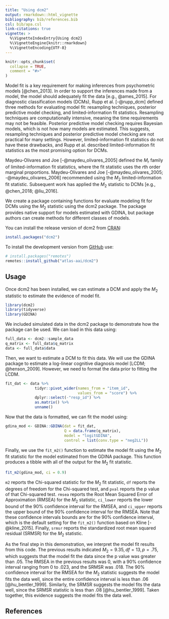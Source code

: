```yaml
---
title: "Using dcm2"
output: rmarkdown::html_vignette
bibliography: bib/references.bib
csl: bib/apa.csl
link-citations: true
vignette: >
  %\VignetteIndexEntry{Using dcm2}
  %\VignetteEngine{knitr::rmarkdown}
  %\VignetteEncoding{UTF-8}
---
```


```r
knitr::opts_chunk$set(
  collapse = TRUE,
  comment = "#>"
)
```

Model fit is a key requirement for making inferences from psychometric models [@chen_2013].
In order to support the inferences made from a model, the model should adequately fit the data [e.g., @ames_2015].
For diagnostic classification models (DCMs), Rupp et al. [-@rupp_dcm] defined three methods for evaluating model fit: resampling techniques, posterior predictive model checking, and limited-information fit statistics.
Resampling techniques are computationally intensive, meaning the time requirements may not be feasible.
Posterior predictive model checking requires Bayesian models, which is not how many models are estimated.
This suggests, resampling techniques and posterior predictive model checking are not practical for many settings.
However, limited-information fit statistics do not have these drawbacks, and Rupp et al. described limited-information fit statistics as the most promising option for DCMs.

Maydeu-Olivares and Joe [-@maydeu_olivares_2005] defined the $M_r$ family of limited-information fit statistics, where the fit statistic uses the *r*th order marginal proportions.
Maydeu-Olivares and Joe [-@maydeu_olivares_2005; -@maydeu_olivares_2006] recommended using the $M_2$ limited-information fit statistic.
Subsequent work has applied the $M_2$ statistic to DCMs [e.g., @chen_2018; @liu_2016].

We create a package containing functions for evaluate modeling fit for DCMs using the $M_2$ statistic using the dcm2 package.
The package provides native support for models estimated with GDINA, but package authors can create methods for different classes of models.

You can install the release version of dcm2 from [CRAN](https://cran.r-project.org/):

```r
install.packages("dcm2")
```

To install the development version from [GitHub](https://github.com/) use:

``` r
# install.packages("remotes")
remotes::install_github("atlas-aai/dcm2")
```

## Usage

Once dcm2 has been installed, we can estimate a DCM and apply the $M_2$ statistic to estimate the evidence of model fit.

```r
library(dcm2)
library(tidyverse)
library(GDINA)
```

We included simulated data in the dcm2 package to demonstrate how the package can be used.
We can load in this data using:

```r
full_data <- dcm2::sample_data
q_matrix <- full_data$q_matrix
data <- full_data$data
```

Then, we want to estimate a DCM to fit this data.
We will use the GDINA package to estimate a log-linear cognitive diagnosis model [LCDM; @henson_2009].
However, we need to format the data prior to fitting the LCDM.

```r
fit_dat <- data %>%
             tidyr::pivot_wider(names_from = "item_id",
                                values_from = "score") %>%
             dplyr::select(-"resp_id") %>%
             as.matrix() %>%
             unname()
```

Now that the data is formatted, we can fit the model using:

```r
gdina_mod <- GDINA::GDINA(dat = fit_dat,
                          Q = data.frame(q_matrix),
                          model = "logitGDINA",
                          control = list(conv.type = "neg2LL"))
```

Finally, we use the `fit_m2()` function to estimate the model fit using the $M_2$ fit statistic for the model estimated from the GDINA package.
This function produces a tibble with all of the output for the $M_2$ fit statistic.

```r
fit_m2(gdina_mod, ci = 0.9)
```

`m2` reports the Chi-squared statistic for the $M_2$ fit statistic, `df` reports the degrees of freedom for the Chi-squared test, and `pval` reports the p value of that Chi-squared test.
`rmsea` reports the Root Mean Squared Error of Approximation (RMSEA) for the $M_2$ statistic, `ci_lower` reports the lower bound of the 90% confidence interval for the RMSEA, and `ci_upper` reports the upper bound of the 90% confidence interval for the RMSEA.
Note that these confidence intervals bounds are for the 90% confidence interval, which is the default setting for the `fit_m2()` function based on Kline [-@kline_2015].
Finally, `srmsr` reports the standardized root mean squared residual (SRMSR) for the $M_2$ statistic.

As the final step in this demonstration, we interpret the model fit results from this code.
The previous results indicated $M_2 = 9.35, df = 13, p = .75$, which suggests that the model fit the data since the p value was greater than .05.
The RMSEA in the previous results was 0, with a 90% confidence interval ranging from 0 to .023, and the SRMSR was .018.
The 90% confidence interval for the RMSEA for the $M_2$ statistic suggests the model fits the data well, since the entire confidence interval is less than .06 [@hu_bentler_1999].
Similarly, the SRMSR suggests the model fits the data well, since the SRMSR statistic is less than .08 [@hu_bentler_1999].
Taken together, this evidence suggests the model fits the data well.

## References
